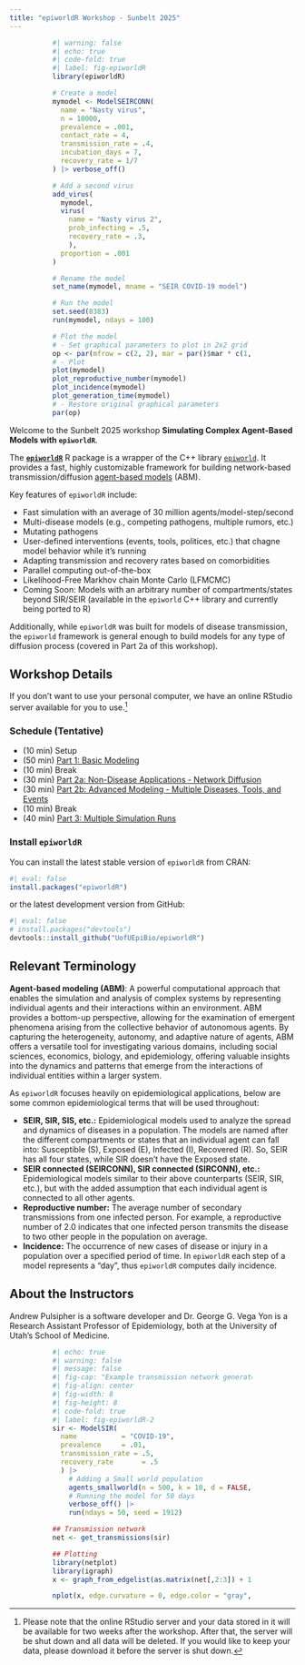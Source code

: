 ```yaml
---
title: "epiworldR Workshop - Sunbelt 2025"
---
```


::: {style="width: 70%;margin:auto;"}
```r
#| warning: false
#| echo: true
#| code-fold: true
#| label: fig-epiworldR
library(epiworldR)

# Create a model
mymodel <- ModelSEIRCONN(
  name = "Nasty virus", 
  n = 10000, 
  prevalence = .001, 
  contact_rate = 4,
  transmission_rate = .4, 
  incubation_days = 7, 
  recovery_rate = 1/7
) |> verbose_off() 

# Add a second virus
add_virus(
  mymodel, 
  virus(
    name = "Nasty virus 2",
    prob_infecting = .5,
    recovery_rate = .3,
    ), 
  proportion = .001
)

# Rename the model
set_name(mymodel, mname = "SEIR COVID-19 model")

# Run the model
set.seed(8383)
run(mymodel, ndays = 100)

# Plot the model
# - Set graphical parameters to plot in 2x2 grid
op <- par(mfrow = c(2, 2), mar = par()$mar * c(1, 1, 1/2, 0))
# - Plot
plot(mymodel)
plot_reproductive_number(mymodel)
plot_incidence(mymodel)
plot_generation_time(mymodel)
# - Restore original graphical parameters
par(op)
```
:::

Welcome to the Sunbelt 2025 workshop **Simulating Complex Agent-Based Models with `epiworldR`**. 

The [**`epiworldR`**](https://uofuepibio.github.io/epiworldR){target="_blank"} R package is a wrapper of the C++ library [`epiworld`](https://github.com/UofUEpi/epiworld){target="_blank"}.
It provides a fast, highly customizable framework for building network-based transmission/diffusion [agent-based models](https://en.wikipedia.org/wiki/Agent-based_model){target="_blank"} (ABM).

Key features of `epiworldR` include:

-   Fast simulation with an average of 30 million agents/model-step/second
-   Multi-disease models (e.g., competing pathogens, multiple rumors, etc.)
-   Mutating pathogens
-   User-defined interventions (events, tools, politices, etc.) that chagne model behavior while it's running
-   Adapting transmission and recovery rates based on comorbidities
-   Parallel computing out-of-the-box
-   Likelihood-Free Markhov chain Monte Carlo (LFMCMC)
-   Coming Soon: Models with an arbitrary number of compartments/states beyond SIR/SEIR (available in the `epiworld` C++ library and currently being ported to R)

Additionally, while `epiworldR` was built for models of disease transmission, the `epiworld` framework is general enough to build models for any type of diffusion process (covered in Part 2a of this workshop).


## Workshop Details

If you don't want to use your personal computer, we have an online RStudio server available for you to use.[^1]

[^1]: Please note that the online RStudio server and your data stored in it will be available for two weeks after the workshop. After that, the server will be shut down and all data will be deleted. If you would like to keep your data, please download it before the server is shut down.

### Schedule (Tentative)

-   (10 min) Setup
-   (50 min) [Part 1: Basic Modeling](./part1.qmd)
-   (10 min) Break
-   (30 min) [Part 2a: Non-Disease Applications - Network Diffusion](./part2a.qmd)
-   (30 min) [Part 2b: Advanced Modeling - Multiple Diseases, Tools, and Events](./part2b.qmd)
-   (10 min) Break
-   (40 min) [Part 3: Multiple Simulation Runs](./part3.qmd)

### Install `epiworldR`

You can install the latest stable version of `epiworldR` from CRAN:

```r
#| eval: false
install.packages("epiworldR")
```

or the latest development version from GitHub:

```r
#| eval: false
# install.packages("devtools")
devtools::install_github("UofUEpiBio/epiworldR")
```

## Relevant Terminology

**Agent-based modeling (ABM)**: A powerful computational approach that enables the simulation and analysis of complex systems by representing individual agents and their interactions within an environment. 
ABM provides a bottom-up perspective, allowing for the examination of emergent phenomena arising from the collective behavior of autonomous agents. 
By capturing the heterogeneity, autonomy, and adaptive nature of agents, ABM offers a versatile tool for investigating various domains, including social sciences, economics, biology, and epidemiology, offering valuable insights into the dynamics and patterns that emerge from the interactions of individual entities within a larger system.

As `epiworldR` focuses heavily on epidemiological applications, below are some common epidemiological terms that will be used throughout:

-   **SEIR, SIR, SIS, etc.:** Epidemiological models used to analyze the spread and dynamics of diseases in a population. The models are named after the different compartments or states that an individual agent can fall into: Susceptible (S), Exposed (E), Infected (I), Recovered (R). So, SEIR has all four states, while SIR doesn't have the Exposed state.
-   **SEIR connected (SEIRCONN), SIR connected (SIRCONN), etc.:** Epidemiological models similar to their above counterparts (SEIR, SIR, etc.), but with the added assumption that each individual agent is connected to all other agents.
-   **Reproductive number:** The average number of secondary transmissions from one infected person. For example, a reproductive number of 2.0 indicates that one infected person transmits the disease to two other people in the population on average.
-   **Incidence:** The occurrence of new cases of disease or injury in a population over a specified period of time. In `epiworldR` each step of a model represents a "day", thus `epiworldR` computes daily incidence.

## About the Instructors

Andrew Pulsipher is a software developer and Dr. George G. Vega Yon is a Research Assistant Professor of Epidemiology, both at the University of Utah's School of Medicine.

::: {style="width: 70%;margin:auto"}
```r
#| echo: true
#| warning: false
#| message: false
#| fig-cap: "Example transmission network generated by epiworldR (plotted with netplot)"
#| fig-align: center
#| fig-width: 8 
#| fig-height: 8
#| code-fold: true
#| label: fig-epiworldR-2
sir <- ModelSIR(
  name           = "COVID-19",
  prevalence     = .01,
  transmission_rate = .5,
  recovery_rate       = .5
  ) |>
    # Adding a Small world population 
    agents_smallworld(n = 500, k = 10, d = FALSE, p = .01) |>
    # Running the model for 50 days
    verbose_off() |>
    run(ndays = 50, seed = 1912)

## Transmission network
net <- get_transmissions(sir)

## Plotting
library(netplot)
library(igraph)
x <- graph_from_edgelist(as.matrix(net[,2:3]) + 1)

nplot(x, edge.curvature = 0, edge.color = "gray", skip.vertex=TRUE)
```
:::